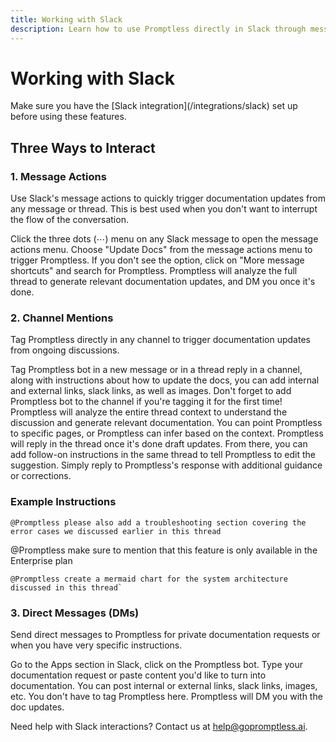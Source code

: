 ```yaml
---
title: Working with Slack
description: Learn how to use Promptless directly in Slack through message actions, DMs, and channel mentions
---
```


# Working with Slack

<Note>
  Make sure you have the [Slack integration](/integrations/slack) set up before using these features.
</Note>

## Three Ways to Interact

### 1. Message Actions

Use Slack's message actions to quickly trigger documentation updates from any message or thread. This is best used when you don't want to interrupt the flow of the conversation.

<Steps>
  <Step title="Access Message Actions">
    Click the three dots (⋯) menu on any Slack message to open the message actions menu.
  </Step>

  <Step title="Select Update Docs">
    Choose "Update Docs" from the message actions menu to trigger Promptless. If you don't see the option, click on "More message shortcuts" and search for Promptless.
  </Step>

  <Step title="Review Generated Content">
    Promptless will analyze the full thread to generate relevant documentation updates, and DM you once it's done.
  </Step>
</Steps>

### 2. Channel Mentions

Tag Promptless directly in any channel to trigger documentation updates from ongoing discussions.

<Steps>
  <Step title="Mention Promptless">
    Tag Promptless bot in a new message or in a thread reply in a channel, along with instructions about how to update the docs, you can add internal and external links, slack links, as well as images. Don't forget to add Promptless bot to the channel if you're tagging it for the first time!
  </Step>

  <Step title="Thread Context Analysis">
    Promptless will analyze the entire thread context to understand the discussion and generate relevant documentation. You can point Promptless to specific pages, or Promptless can infer based on the context.
  </Step>
</Steps>

<Tip title="Editing Suggestions in Slack">
  Promptless will reply in the thread once it's done draft updates. From there, you can add follow-on instructions in the same thread to tell Promptless to edit the suggestion. Simply reply to Promptless's response with additional guidance or corrections.
</Tip>

### Example Instructions

```
@Promptless please also add a troubleshooting section covering the error cases we discussed earlier in this thread
```
@Promptless make sure to mention that this feature is only available in the Enterprise plan
```
@Promptless create a mermaid chart for the system architecture discussed in this thread`
```

### 3. Direct Messages (DMs)

Send direct messages to Promptless for private documentation requests or when you have very specific instructions.

<Steps>
  <Step title="Start a DM">
    Go to the Apps section in Slack, click on the Promptless bot.
  </Step>

  <Step title="Describe Your Request">
    Type your documentation request or paste content you'd like to turn into documentation. You can post internal or external links, slack links, images, etc. You don't have to tag Promptless here.
  </Step>

  <Step title="Wait for Promptless DM">
    Promptless will DM you with the doc updates.
  </Step>
</Steps>

Need help with Slack interactions? Contact us at [help@gopromptless.ai](mailto:help@gopromptless.ai).